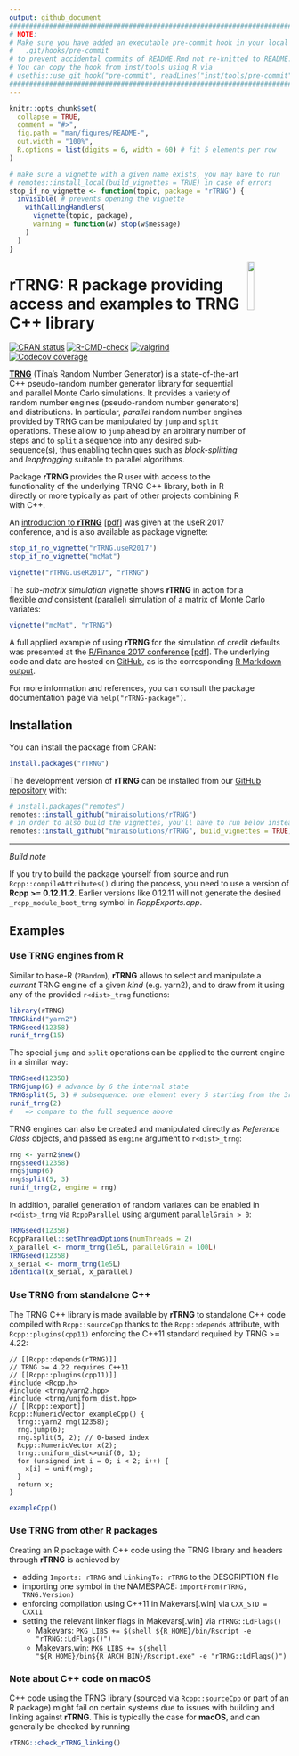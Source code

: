 ```yaml
---
output: github_document
################################################################################
# NOTE: 
# Make sure you have added an executable pre-commit hook in your local checkout 
#   .git/hooks/pre-commit
# to prevent accidental commits of README.Rmd not re-knitted to README.md.
# You can copy the hook from inst/tools using R via
# usethis::use_git_hook("pre-commit", readLines("inst/tools/pre-commit", encoding="UTF-8"))
################################################################################
---
```


<!-- README.md is generated from README.Rmd. Please edit that file -->

```r
knitr::opts_chunk$set(
  collapse = TRUE,
  comment = "#>",
  fig.path = "man/figures/README-",
  out.width = "100%",
  R.options = list(digits = 6, width = 60) # fit 5 elements per row
)
```
```r
# make sure a vignette with a given name exists, you may have to run
# remotes::install_local(build_vignettes = TRUE) in case of errors
stop_if_no_vignette <- function(topic, package = "rTRNG") {
  invisible( # prevents opening the vignette
    withCallingHandlers(
      vignette(topic, package),
      warning = function(w) stop(w$message)
    )
  )
}
```

<img src="man/figures/rTRNG.svg" align="right" width="15%" height="15%"/>

# rTRNG: R package providing access and examples to TRNG C++ library

<!-- badges: start -->
[![CRAN status](http://www.r-pkg.org/badges/version/rTRNG)](https://cran.r-project.org/package=rTRNG)
[![R-CMD-check](https://github.com/miraisolutions/rTRNG/actions/workflows/ci.yaml/badge.svg)](https://github.com/miraisolutions/rTRNG/actions/workflows/ci.yaml) [![valgrind](https://github.com/miraisolutions/rTRNG/actions/workflows/valgrind.yaml/badge.svg)](https://github.com/miraisolutions/rTRNG/actions/workflows/valgrind.yaml)
[![Codecov coverage](https://codecov.io/gh/miraisolutions/rTRNG/branch/master/graph/badge.svg)](https://app.codecov.io/gh/miraisolutions/rTRNG/branch/master)
<!-- badges: end -->

**[TRNG](https://www.numbercrunch.de/trng/)** (Tina's Random Number Generator) is a
state-of-the-art C++ pseudo-random number generator library for sequential and
parallel Monte Carlo simulations. It provides a variety of random number engines
(pseudo-random number generators) and distributions. In particular, *parallel*
random number engines provided by TRNG can be manipulated by `jump` and `split`
operations. These allow to `jump` ahead by an arbitrary number of steps and to
`split` a sequence into any desired sub-sequence(s), thus enabling techniques
such as *block-splitting* and *leapfrogging* suitable to parallel algorithms.

Package **rTRNG** provides the R user with access to the functionality of the
underlying TRNG C++ library, both in R directly or more typically as part of
other projects combining R with C++.

An
[introduction to **rTRNG**](https://user2017.sched.com/event/Axpj/rtrng-advanced-parallel-random-number-generation-in-r)
[[pdf](https://static.sched.com/hosted_files/user2017/93/Mirai.rTRNG.useR2017.pdf)]
was given at the useR!2017 conference, and is also available as package
vignette:
```r
stop_if_no_vignette("rTRNG.useR2017")
stop_if_no_vignette("mcMat")
```
```r
vignette("rTRNG.useR2017", "rTRNG")
```

The *sub-matrix simulation* vignette shows **rTRNG** in action for a flexible
*and* consistent (parallel) simulation of a matrix of Monte Carlo variates:
```r
vignette("mcMat", "rTRNG")
```

A full applied example of using **rTRNG** for the simulation of credit defaults
was presented at the
[R/Finance 2017 conference](https://www.osqf.org/archive/2017/)
[[pdf](https://rinfinance.s3.amazonaws.com/past.rinfinance.com/agenda/2017/talk/RiccardoPorreca.pdf)].
The underlying code and data are hosted on [GitHub](https://github.com/miraisolutions/PortfolioRiskMC),
as is the corresponding
[R Markdown output](https://rawgit.com/miraisolutions/PortfolioRiskMC/master/RinFinance2017/PortfolioSimAndRiskBig.html).

For more information and references, you can consult the package documentation
page via `help("rTRNG-package")`.


## Installation

You can install the package from CRAN:
```r
install.packages("rTRNG")
```

The development version of **rTRNG** can be installed from our 
[GitHub repository](https://github.com/miraisolutions/rTRNG) with:
```r
# install.packages("remotes")
remotes::install_github("miraisolutions/rTRNG")
# in order to also build the vignettes, you'll have to run below instead
remotes::install_github("miraisolutions/rTRNG", build_vignettes = TRUE)
```

----

*Build note*

If you try to build the package yourself from source and run
`Rcpp::compileAttributes()` during the process, you need to use a version of
**Rcpp >= 0.12.11.2**. Earlier versions like 0.12.11 will not generate the
desired `_rcpp_module_boot_trng` symbol in *RcppExports.cpp*.


## Examples 

### Use TRNG engines from R

Similar to base-R (`?Random`), **rTRNG** allows to select and manipulate a
*current* TRNG engine of a given *kind* (e.g. yarn2), and to draw from it using
any of the provided `r<dist>_trng` functions:
```r
library(rTRNG)
TRNGkind("yarn2") 
TRNGseed(12358)
runif_trng(15)
```
The special `jump` and `split` operations can be applied to the current
engine in a similar way:
```r
TRNGseed(12358)
TRNGjump(6) # advance by 6 the internal state
TRNGsplit(5, 3) # subsequence: one element every 5 starting from the 3rd
runif_trng(2)
#   => compare to the full sequence above
```

TRNG engines can also be created and manipulated directly as *Reference Class*
objects, and passed as `engine` argument to `r<dist>_trng`:
```r
rng <- yarn2$new()
rng$seed(12358)
rng$jump(6)
rng$split(5, 3)
runif_trng(2, engine = rng)
```

In addition, parallel generation of random variates can be enabled in
`r<dist>_trng` via `RcppParallel` using argument `parallelGrain > 0`:
```r
TRNGseed(12358)
RcppParallel::setThreadOptions(numThreads = 2)
x_parallel <- rnorm_trng(1e5L, parallelGrain = 100L)
TRNGseed(12358)
x_serial <- rnorm_trng(1e5L)
identical(x_serial, x_parallel)
```

### Use TRNG from standalone C++

The TRNG C++ library is made available by **rTRNG** to standalone C++ code
compiled with `Rcpp::sourceCpp` thanks to the `Rcpp::depends` attribute, with
`Rcpp::plugins(cpp11)` enforcing the C++11 standard required by TRNG >= 4.22:

```Rcpp
// [[Rcpp::depends(rTRNG)]]
// TRNG >= 4.22 requires C++11
// [[Rcpp::plugins(cpp11)]]
#include <Rcpp.h>
#include <trng/yarn2.hpp>
#include <trng/uniform_dist.hpp>
// [[Rcpp::export]]
Rcpp::NumericVector exampleCpp() {
  trng::yarn2 rng(12358);
  rng.jump(6);
  rng.split(5, 2); // 0-based index
  Rcpp::NumericVector x(2);
  trng::uniform_dist<>unif(0, 1);
  for (unsigned int i = 0; i < 2; i++) {
    x[i] = unif(rng);
  }
  return x;
}
```
```r
exampleCpp()
```

### Use TRNG from other R packages

Creating an R package with C++ code using the TRNG library and headers through
**rTRNG** is achieved by

- adding `Imports: rTRNG` and `LinkingTo: rTRNG` to the DESCRIPTION file
- importing one symbol in the NAMESPACE: `importFrom(rTRNG, TRNG.Version)`
- enforcing compilation using C++11 in Makevars[.win] via `CXX_STD = CXX11`
- setting the relevant linker flags in Makevars[.win] via `rTRNG::LdFlags()`
    - Makevars: `PKG_LIBS += $(shell ${R_HOME}/bin/Rscript -e "rTRNG::LdFlags()")`
    - Makevars.win: `PKG_LIBS += $(shell "${R_HOME}/bin${R_ARCH_BIN}/Rscript.exe" -e "rTRNG::LdFlags()")`

### Note about C++ code on macOS

C++ code using the TRNG library (sourced via `Rcpp::sourceCpp` or part of an R
package) might fail on certain systems due to issues with building and linking
against **rTRNG**. This is typically the case for  **macOS**, and can generally
be checked by running

```r
rTRNG::check_rTRNG_linking()
```
